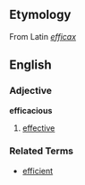 ==Etymology==
From Latin ''[[efficax]]''

==English==
===Adjective===
'''efficacious'''

# [[effective]]

===Related Terms===
*[[efficient]]